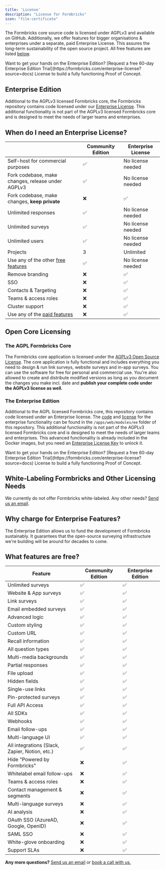 ```yaml
---
title: 'License'
description: "License for Formbricks"
icon: "file-certificate"
---
```


The Formbricks core source code is licensed under AGPLv3 and available on GitHub. Additionally, we offer features for bigger organisations & enterprises under a separate, paid Enterprise License. This assures the long-term sustainability of the open source project. All free features are listed [below](#what-features-are-free).

<Note>
  Want to get your hands on the Enterprise Edition? [Request a free 60-day Enterprise Edition Trial](https://formbricks.com/enterprise-license?source=docs) License to build a fully functioning Proof of Concept.
</Note>

## Enterprise Edition

Additional to the AGPLv3 licensed Formbricks core, the Formbricks repository contains code licensed under our [Enterprise License](https://github.com/formbricks/formbricks/blob/main/apps/web/modules/ee/LICENSE). This additional functionality is not part of the AGPLv3 licensed Formbricks core and is designed to meet the needs of larger teams and enterprises.&#x20;

## When do I need an Enterprise License?

|                                                               | Community Edition | Enterprise License |
| ------------------------------------------------------------- | ----------------- | ------------------ |
| Self-host for commercial purposes                             | ✅                 | No license needed  |
| Fork codebase, make changes, release under AGPLv3             | ✅                 | No license needed  |
| Fork codebase, make changes, **keep private**                 | ❌                 | ✅                  |
| Unlimited responses                                           | ✅                 | No license needed  |
| Unlimited surveys                                             | ✅                 | No license needed  |
| Unlimited users                                               | ✅                 | No license needed  |
| Projects                                                      | 3                 | Unlimited          |
| Use any of the other [free features](#what-features-are-free) | ✅                 | No license needed  |
| Remove branding                                               | ❌                 | ✅                  |
| SSO                                                           | ❌                 | ✅                  |
| Contacts & Targeting                                          | ❌                 | ✅                  |
| Teams & access roles                                          | ❌                 | ✅                  |
| Cluster support                                               | ❌                 | ✅                  |
| Use any of the [paid features](#what-features-are-free)       | ❌                 | ✅                  |

## Open Core Licensing

### The AGPL Formbricks Core

The Formbricks core application is licensed under the [AGPLv3 Open Source License](https://github.com/formbricks/formbricks/blob/main/LICENSE). The core application is fully functional and includes everything you need to design & run link surveys, website surveys and in-app surveys. You can use the software for free for personal and commercial use. You're also allowed to create and distribute modified versions as long as you document the changes you make incl. date and **publish your complete code under the AGPLv3 license as well.**

### The Enterprise Edition

Additional to the AGPL licensed Formbricks core, this repository contains code licensed under an Enterprise license. The [code](https://github.com/formbricks/formbricks/tree/main/apps/web/modules/ee) and [license](https://github.com/formbricks/formbricks/blob/main/apps/web/modules/ee/LICENSE) for the enterprise functionality can be found in the `/apps/web/modules/ee` folder of this repository. This additional functionality is not part of the AGPLv3 licensed Formbricks core and is designed to meet the needs of larger teams and enterprises. This advanced functionality is already included in the Docker images, but you need an [Enterprise License Key](https://formbricks.com/enterprise-license?source=docs) to unlock it.

<Note>
  Want to get your hands on the Enterprise Edition? [Request a free 60-day Enterprise Edition Trial](https://formbricks.com/enterprise-license?source=docs) License to build a fully functioning Proof of Concept.
</Note>

## White-Labeling Formbricks and Other Licensing Needs

We currently do not offer Formbricks white-labeled. Any other needs? [Send us an email](mailto:hola@formbricks.com).

## Why charge for Enterprise Features?

The Enterprise Edition allows us to fund the development of Formbricks sustainably. It guarantees that the open-source surveying infrastructure we're building will be around for decades to come.

## What features are free?

| Feature                                        | Community Edition | Enterprise Edition |
| ---------------------------------------------- | ----------------- | ------------------ |
| Unlimited surveys                              | ✅                 | ✅                  |
| Website & App surveys                          | ✅                 | ✅                  |
| Link surveys                                   | ✅                 | ✅                  |
| Email embedded surveys                         | ✅                 | ✅                  |
| Advanced logic                                 | ✅                 | ✅                  |
| Custom styling                                 | ✅                 | ✅                  |
| Custom URL                                     | ✅                 | ✅                  |
| Recall information                             | ✅                 | ✅                  |
| All question types                             | ✅                 | ✅                  |
| Multi-media backgrounds                        | ✅                 | ✅                  |
| Partial responses                              | ✅                 | ✅                  |
| File upload                                    | ✅                 | ✅                  |
| Hidden fields                                  | ✅                 | ✅                  |
| Single-use links                               | ✅                 | ✅                  |
| Pin-protected surveys                          | ✅                 | ✅                  |
| Full API Access                                | ✅                 | ✅                  |
| All SDKs                                       | ✅                 | ✅                  |
| Webhooks                                       | ✅                 | ✅                  |
| Email follow-ups                               | ✅                 | ✅                  |
| Multi-language UI                              | ✅                 | ✅                  |
| All integrations (Slack, Zapier, Notion, etc.) | ✅                 | ✅                  |
| Hide "Powered by Formbricks"                                | ❌                 | ✅                  |
| Whitelabel email follow-ups                                | ❌                 | ✅                  |
| Teams & access roles                           | ❌                 | ✅                  |
| Contact management & segments                  | ❌                 | ✅                  |
| Multi-language surveys                         | ❌                 | ✅                  |
| AI analysis                                    | ❌                 | ✅                  |
| OAuth SSO (AzureAD, Google, OpenID)                           | ❌                 | ✅                  |
| SAML SSO                           | ❌                 | ✅                  |
| White-glove onboarding                         | ❌                 | ✅                  |
| Support SLAs                                   | ❌                 | ✅                  |

**Any more questions?** [Send us an email](mailto:johannes@formbricks.com) or [book a call with us.](https://cal.com/johannes/license)
